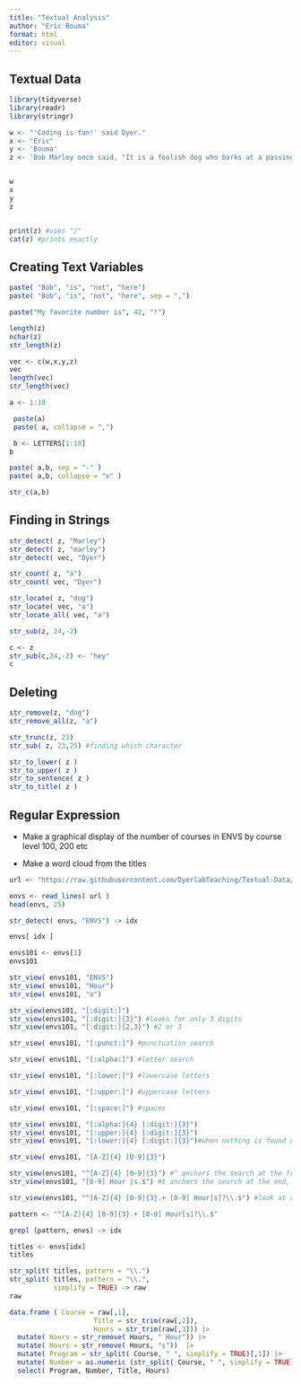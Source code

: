 ```yaml
---
title: "Textual Analysis"
author: "Eric Bouma"
format: html
editor: visual
---
```


## Textual Data

```r
library(tidyverse)
library(readr)
library(stringr)
```


```r

w <- "'Coding is fun!' said Dyer."
x <- "Eric"
y <- 'Bouma'
z <- 'Bob Marley once said, "It is a foolish dog who barks at a passing bird."'


w
x
y
z


print(z) #uses "/"
cat(z) #prints exactly

```


## Creating Text Variables

```r
paste( "Bob", "is", "not", "here")
paste( "Bob", "is", "not", "here", sep = ",")

paste("My favorite number is", 42, "!")


```

```r
length(z)
nchar(z)
str_length(z)


```

```r

vec <- c(w,x,y,z)
vec
length(vec)
str_length(vec)

```

```r

a <- 1:10

 paste(a)
 paste( a, collapse = ",")

 b <- LETTERS[1:10]
b

paste( a,b, sep = "-" )
paste( a,b, collapse = "x" )

```

```r

str_c(a,b)


```
## Finding in Strings

```r

str_detect( z, "Marley")
str_detect( z, "marley")
str_detect( vec, "Dyer")


```
```r

str_count( z, "a")
str_count( vec, "Dyer")

```
```r

str_locate( z, "dog")
str_locate( vec, "a")
str_locate_all( vec, "a")

```
```r

str_sub(z, 24,-2)

c <- z
str_sub(c,24,-2) <- "hey"
c


```
## Deleting

```r
str_remove(z, "dog")
str_remove_all(z, "a")
```
```r
str_trunc(z, 23)
str_sub( z, 23,25) #finding which character
```

```r
str_to_lower( z )
str_to_upper( z )
str_to_sentence( z )
str_to_title( z )
```



## Regular Expression

- Make a graphical display of the number of courses in ENVS by course level 100, 200 etc

- Make a word cloud from the titles



```r

url <- "https://raw.githubusercontent.com/DyerlabTeaching/Textual-Data/refs/heads/main/data/ENVSclasses.txt?token=GHSAT0AAAAAACWO27UIA46V72P7DBZEP5EKZYZFFXQ"

envs <- read_lines( url )
head(envs, 25)
```
```r
str_detect( envs, "ENVS") -> idx

envs[ idx ]
```
```r

envs101 <- envs[1]
envs101


```

```r
str_view( envs101, "ENVS")
str_view( envs101, "Hour")
str_view( envs101, "o")

str_view(envs101, "[:digit:]")
str_view(envs101, "[:digit:]{3}") #looks for only 3 digits
str_view(envs101, "[:digit:]{2,3}") #2 or 3 


```
```r

str_view( envs101, "[:punct:]") #punctuation search
```
```r
str_view( envs101, "[:alpha:]") #letter search
```

```r
str_view( envs101, "[:lower:]") #lowercase letters
```
```r
str_view( envs101, "[:upper:]") #uppercase letters
```
```r
str_view( envs101, "[:space:]") #spaces
```
```r
str_view( envs101, "[:alpha:]{4} [:digit:]{3}")
str_view( envs101, "[:upper:]{4} [:digit:]{3}") 
str_view( envs101, "[:lower:]{4} [:digit:]{3}")#when nothing is found no output
```

```r
str_view( envs101, "[A-Z]{4} [0-9]{3}")
```
```r
str_view(envs101, "^[A-Z]{4} [0-9]{3}") #^ anchors the search at the front of the sentence
str_view(envs101, "[0-9] Hour |s.$") #$ anchors the search at the end, "|" matches for hour or hours
```

```r

str_view(envs101, "^[A-Z]{4} [0-9]{3}.+ [0-9] Hour[s]?\\.$") #look at cheat sheet for what period does


```

```r

pattern <- "^[A-Z]{4} [0-9]{3}.+ [0-9] Hour[s]?\\.$"

grepl (pattern, envs) -> idx

titles <- envs[idx]
titles

```

```r
str_split( titles, pattern = "\\.")
str_split( titles, pattern = "\\.",
           simplify = TRUE) -> raw
raw

data.frame ( Course = raw[,1],
                     Title = str_trim(raw[,2]),
                     Hours = str_trim(raw[,3])) |>
  mutate( Hours = str_remove( Hours, " Hour")) |>
  mutate( Hours = str_remove( Hours, "s"))  |>
  mutate( Program = str_split( Course, " ", simplify = TRUE)[,1]) |>
  mutate( Number = as.numeric (str_split( Course, " ", simplify = TRUE)[,2])) |>
  select( Program, Number, Title, Hours)
  

```

